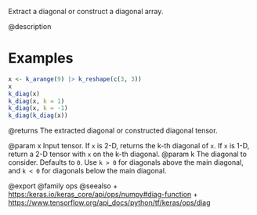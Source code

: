 Extract a diagonal or construct a diagonal array.

@description

# Examples
```r
x <- k_arange(9) |> k_reshape(c(3, 3))
x
k_diag(x)
k_diag(x, k = 1)
k_diag(x, k = -1)
k_diag(k_diag(x))
```

@returns
The extracted diagonal or constructed diagonal tensor.

@param x Input tensor. If `x` is 2-D, returns the k-th diagonal of `x`.
    If `x` is 1-D, return a 2-D tensor with `x` on the k-th diagonal.
@param k The diagonal to consider. Defaults to `0`. Use `k > 0` for diagonals
    above the main diagonal, and `k < 0` for diagonals below
    the main diagonal.

@export
@family ops
@seealso
+ <https:/keras.io/keras_core/api/ops/numpy#diag-function>
+ <https://www.tensorflow.org/api_docs/python/tf/keras/ops/diag>

